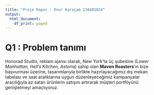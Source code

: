 ```yaml
---
title: "Proje Rapor : Onur Karaçam 210401024"
output:
  html_document:
    df_print: paged
---
```


# Q1 : Problem tanımı

Honorad Studio, reklam ajansı olarak, New York'ta üç şubesine *(Lower Manhattan, Hell's Kitchen, Astoria)* sahip olan **Maven Roasters**'ın bize başvurması üzerine, tasarımlarıyla birlikte hazırlayacağımız dış mekan tabelası ve saat aralıklarına uygun düzenleyeceğimiz kampanyalar aracılığıyla az satan ürünlerin satışını artırarak müşteri portföyünü genişletmeyi amaçlıyoruz.
